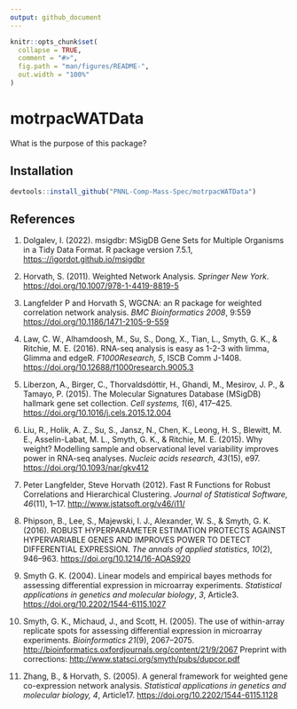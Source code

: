 ```yaml
---
output: github_document
---
```


```r
knitr::opts_chunk$set(
  collapse = TRUE,
  comment = "#>",
  fig.path = "man/figures/README-",
  out.width = "100%"
)
```

# motrpacWATData

<!-- badges: start -->

<!-- badges: end -->

What is the purpose of this package?

## Installation

``` r
devtools::install_github("PNNL-Comp-Mass-Spec/motrpacWATData")
```

## References

1.  Dolgalev, I. (2022). msigdbr: MSigDB Gene Sets for Multiple Organisms in a Tidy Data Format. R package version 7.5.1, <https:://igordot.github.io/msigdbr>

2.  Horvath, S. (2011). Weighted Network Analysis. *Springer New York*. <https://doi.org/10.1007/978-1-4419-8819-5>

3.  Langfelder P and Horvath S, WGCNA: an R package for weighted correlation network analysis. *BMC Bioinformatics 2008*, 9:559 <https://doi.org/10.1186/1471-2105-9-559>

4.  Law, C. W., Alhamdoosh, M., Su, S., Dong, X., Tian, L., Smyth, G. K., & Ritchie, M. E. (2016). RNA-seq analysis is easy as 1-2-3 with limma, Glimma and edgeR. *F1000Research, 5*, ISCB Comm J-1408. <https://doi.org/10.12688/f1000research.9005.3>

5.  Liberzon, A., Birger, C., Thorvaldsdóttir, H., Ghandi, M., Mesirov, J. P., & Tamayo, P. (2015). The Molecular Signatures Database (MSigDB) hallmark gene set collection. *Cell systems, 1*(6), 417--425. <https://doi.org/10.1016/j.cels.2015.12.004>

6.  Liu, R., Holik, A. Z., Su, S., Jansz, N., Chen, K., Leong, H. S., Blewitt, M. E., Asselin-Labat, M. L., Smyth, G. K., & Ritchie, M. E. (2015). Why weight? Modelling sample and observational level variability improves power in RNA-seq analyses. *Nucleic acids research*, *43*(15), e97. <https://doi.org/10.1093/nar/gkv412>

7.  Peter Langfelder, Steve Horvath (2012). Fast R Functions for Robust Correlations and Hierarchical Clustering. *Journal of Statistical Software, 46*(11), 1--17. <http://www.jstatsoft.org/v46/i11/>

8.  Phipson, B., Lee, S., Majewski, I. J., Alexander, W. S., & Smyth, G. K. (2016). ROBUST HYPERPARAMETER ESTIMATION PROTECTS AGAINST HYPERVARIABLE GENES AND IMPROVES POWER TO DETECT DIFFERENTIAL EXPRESSION. *The annals of applied statistics*, *10*(2), 946--963. <https://doi.org/10.1214/16-AOAS920>

9. Smyth G. K. (2004). Linear models and empirical bayes methods for assessing differential expression in microarray experiments. *Statistical applications in genetics and molecular biology*, *3*, Article3. <https://doi.org/10.2202/1544-6115.1027>

10. Smyth, G. K., Michaud, J., and Scott, H. (2005). The use of within-array replicate spots for assessing differential expression in microarray experiments. *Bioinformatics 21*(9), 2067--2075. <http://bioinformatics.oxfordjournals.org/content/21/9/2067> Preprint with corrections: <http://www.statsci.org/smyth/pubs/dupcor.pdf>

11. Zhang, B., & Horvath, S. (2005). A general framework for weighted gene co-expression network analysis. *Statistical applications in genetics and molecular biology, 4*, Article17. <https://doi.org/10.2202/1544-6115.1128>

